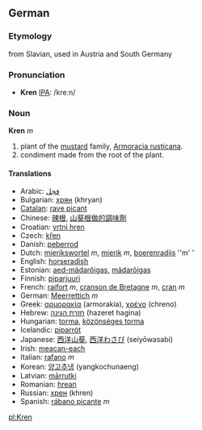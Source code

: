 ==German==
===Etymology===
from Slavian, used in Austria and South Germany

===Pronunciation===
* '''Kren''' [[Pronunciation guide|IPA]]: /kre&#720;n/

===Noun===
'''Kren''' ''m''

# plant of the [[mustard]] family, [[Armoracia rusticana]]. 
# condiment made from the root of the plant. 

====Translations====
*Arabic: [[فجل]]
*Bulgarian: [[хрян]] (khryan)
*[[Catalan]]: [[rave picant]]
*Chinese: [[辣根]], [[山葵根做的調味劑]]
*Croatian: [[vrtni hren]]
*Czech: [[křen]]
*Danish: [[peberrod]]
*Dutch: [[mierikswortel]] ''m'', [[mierik]] ''m'', [[boerenradijs]] ''m' '
*English: [[horseradish]]
*Estonian: [[aed-mädarõigas]], [[mädarõigas]]
*Finnish: [[piparjuuri]]
*French: [[raifort]] ''m'', [[cranson de Bretagne]] ''m'', [[cran]] ''m'' 
*German: [[Meerrettich]] ''m''
*Greek: [[αρμορακία]] (armorakia), [[χρένο]] (chreno)
*Hebrew: [[חזרת הגינה]] (hazeret hagina)
*Hungarian: [[torma]], [[közönséges torma]]
*Icelandic: [[piparrót]]
*Japanese: [[西洋山葵]], [[西洋わさび]] (seiyōwasabi)
*Irish: [[meacan-each]]
*Italian: [[rafano]] ''m''
*Korean: [[양고추냉]] (yangkochunaeng)
*Latvian: [[mārrutki]]
*Romanian: [[hrean]]
*Russian: [[хрен]] (khren)
*Spanish: [[rábano picante]] ''m''

[[pl:Kren]]